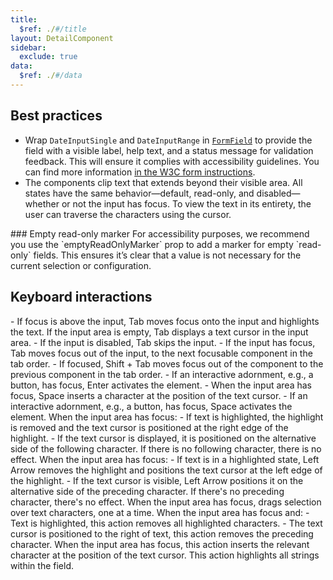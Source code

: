 ```yaml
---
title:
  $ref: ./#/title
layout: DetailComponent
sidebar:
  exclude: true
data:
  $ref: ./#/data
---
```


## Best practices

- Wrap `DateInputSingle` and `DateInputRange` in [`FormField`](/salt/components/form-field) to provide the field with a visible label, help text, and a status message for validation feedback. This will ensure it complies with accessibility guidelines. You can find more information [in the W3C form instructions](https://www.w3.org/WAI/tutorials/forms/instructions/).
- The components clip text that extends beyond their visible area. All states have the same behavior—default, read-only, and disabled—whether or not the input has focus. To view the text in its entirety, the user can traverse the characters using the cursor.

<LivePreviewControls>
  <LivePreview componentName="date-input" exampleName="EmptyReadOnlyMarker">
    ### Empty read-only marker For accessibility purposes, we recommend you use
    the `emptyReadOnlyMarker` prop to add a marker for empty `read-only` fields.
    This ensures it’s clear that a value is not necessary for the current
    selection or configuration.
  </LivePreview>
</LivePreviewControls>

## Keyboard interactions

<KeyboardControls>
  <KeyboardControl keyOrCombos="Tab">
    - If focus is above the input, Tab moves focus onto the input and highlights
    the text. If the input area is empty, Tab displays a text cursor in the
    input area. - If the input is disabled, Tab skips the input. - If the input
    has focus, Tab moves focus out of the input, to the next focusable component
    in the tab order.
  </KeyboardControl>
  <KeyboardControl keyOrCombos="Shift + Tab">
    - If focused, Shift + Tab moves focus out of the component to the previous
    component in the tab order.
  </KeyboardControl>
  <KeyboardControl keyOrCombos="Enter">
    - If an interactive adornment, e.g., a button, has focus, Enter activates
    the element.
  </KeyboardControl>
  <KeyboardControl keyOrCombos="Space">
    - When the input area has focus, Space inserts a character at the position
    of the text cursor. - If an interactive adornment, e.g., a button, has
    focus, Space activates the element.
  </KeyboardControl>
  <KeyboardControl keyOrCombos="Right Arrow">
    When the input area has focus: - If text is highlighted, the highlight is
    removed and the text cursor is positioned at the right edge of the
    highlight. - If the text cursor is displayed, it is positioned on the
    alternative side of the following character. If there is no following
    character, there is no effect.
  </KeyboardControl>
  <KeyboardControl keyOrCombos="Left Arrow">
    When the input area has focus: - If text is in a highlighted state, Left
    Arrow removes the highlight and positions the text cursor at the left edge
    of the highlight. - If the text cursor is visible, Left Arrow positions it
    on the alternative side of the preceding character. If there's no preceding
    character, there's no effect.
  </KeyboardControl>
  <KeyboardControl keyOrCombos="Shift + Left Arrow / Shift + Right Arrow">
    When the input area has focus, drags selection over text characters, one at
    a time.
  </KeyboardControl>
  <KeyboardControl keyOrCombos="Backspace">
    When the input area has focus and: - Text is highlighted, this action
    removes all highlighted characters. - The text cursor is positioned to the
    right of text, this action removes the preceding character.
  </KeyboardControl>
  <KeyboardControl keyOrCombos="Alphanumeric/Special keys">
    When the input area has focus, this action inserts the relevant character at
    the position of the text cursor.
  </KeyboardControl>
  <KeyboardControl keyOrCombos="Control + A / Command + A">
    This action highlights all strings within the field.
  </KeyboardControl>
</KeyboardControls>
